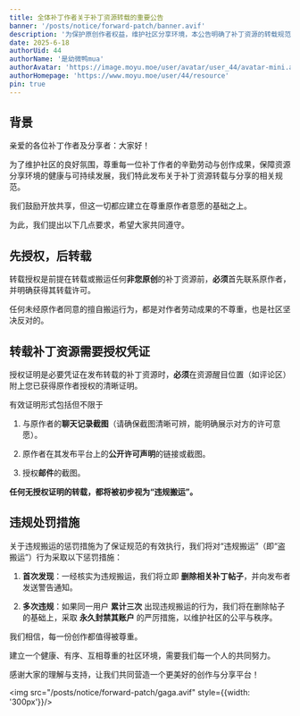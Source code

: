 ```yaml
---
title: 全体补丁作者关于补丁资源转载的重要公告
banner: '/posts/notice/forward-patch/banner.avif'
description: '为保护原创作者权益，维护社区分享环境，本公告明确了补丁资源的转载规范。所有转载行为必须获得原作者授权并提供有效证明，违规者将面临删帖乃至封禁账户的处罚。让我们共同守护创作成果，营造健康和谐的社区氛围。'
date: 2025-6-18
authorUid: 44
authorName: '是幼微鸭mua'
authorAvatar: 'https://image.moyu.moe/user/avatar/user_44/avatar-mini.avif'
authorHomepage: 'https://www.moyu.moe/user/44/resource'
pin: true
---
```


## 背景

亲爱的各位补丁作者及分享者：大家好！

为了维护社区的良好氛围，尊重每一位补丁作者的辛勤劳动与创作成果，保障资源分享环境的健康与可持续发展，我们特此发布关于补丁资源转载与分享的相关规范。

我们鼓励开放共享，但这一切都应建立在尊重原作者意愿的基础之上。

为此，我们提出以下几点要求，希望大家共同遵守。

## 先授权，后转载

转载授权是前提在转载或搬运任何**非您原创**的补丁资源前，**必须**首先联系原作者，并明确获得其转载许可。

任何未经原作者同意的擅自搬运行为，都是对作者劳动成果的不尊重，也是社区坚决反对的。

## 转载补丁资源需要授权凭证

授权证明是必要凭证在发布转载的补丁资源时，**必须**在资源醒目位置（如评论区）附上您已获得原作者授权的清晰证明。

有效证明形式包括但不限于

1. 与原作者的**聊天记录截图**（请确保截图清晰可辨，能明确展示对方的许可意愿）。

2. 原作者在其发布平台上的**公开许可声明**的链接或截图。

3. 授权**邮件**的截图。

**任何无授权证明的转载，都将被初步视为“违规搬运”。**

## 违规处罚措施

关于违规搬运的惩罚措施为了保证规范的有效执行，我们将对“违规搬运”（即“盗搬运”）行为采取以下惩罚措施：

1.  **首次发现**：一经核实为违规搬运，我们将立即 **删除相关补丁帖子**，并向发布者发送警告通知。

2.  **多次违规**：如果同一用户 **累计三次** 出现违规搬运的行为，我们将在删除帖子的基础上，采取 **永久封禁其账户** 的严厉措施，以维护社区的公平与秩序。

我们相信，每一份创作都值得被尊重。

建立一个健康、有序、互相尊重的社区环境，需要我们每一个人的共同努力。

感谢大家的理解与支持，让我们共同营造一个更美好的创作与分享平台！

<img src="/posts/notice/forward-patch/gaga.avif" style={{width: '300px'}}/>
